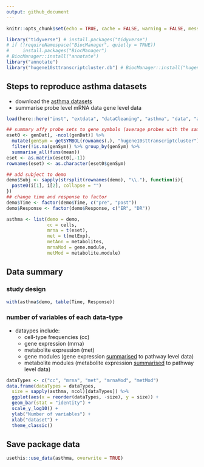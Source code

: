 ```yaml
---
output: github_document
---
```


```r
knitr::opts_chunk$set(echo = TRUE, cache = FALSE, warning = FALSE, message = FALSE)

library("tidyverse") # install.packages("tidyverse")
# if (!requireNamespace("BiocManager", quietly = TRUE))
#     install.packages("BiocManager")
# BiocManager::install("annotate")
library("annotate") 
library("hugene10sttranscriptcluster.db") # BiocManager::install("hugene10sttranscriptcluster.db")
```

## Steps to reproduce asthma datasets

* download the [asthma datasets](https://github.com/singha53/diablo_datasets/blob/master/asthma/asthmaDatasets.RDATA)
* summarise probe level mRNA data gene level data

```r
load(here::here("inst", "extdata", "dataCleaning", "asthma", "data", "asthmaDatasets.RDATA"))

## summary affy probe sets to gene symbols (average probes with the same gene symbol)
eset0 <- genDat[, -ncol(genDat)] %>% 
  mutate(genSym = getSYMBOL(rownames(.), "hugene10sttranscriptcluster")) %>% 
  filter(!is.na(genSym)) %>% group_by(genSym) %>% 
  summarise_all(funs(mean))
eset <- as.matrix(eset0[,-1])
rownames(eset) <- as.character(eset0$genSym)

## add subject to demo
demo$Subj <- sapply(strsplit(rownames(demo), "\\."), function(i){
  paste0(i[1], i[2], collapse = "")
})
## change time and response to factor
demo$Time <- factor(demo$Time, c("pre", "post"))
demo$Response <- factor(demo$Response, c("ER", "DR"))

asthma <- list(demo = demo,
               cc = cells,
               mrna = t(eset),
               met = t(metExp),
               metAnn = metabolites,
               mrnaMod = gene.module,
               metMod = metabolite.module)
```

## Data summary

### study design

```r
with(asthma$demo, table(Time, Response))
```


### number of variables of each data-type
* dataypes include:
  - cell-type frequencies (cc)
  - gene expression (mrna)
  - metabolite expression (met)
  - gene modules (gene expression [summarised](https://github.com/singha53/diablo_datasets/blob/master/asthma/asthmaDatasets.R) to pathway level data)
  - metabolite modules (metabolite expression [summarised](https://github.com/singha53/diablo_datasets/blob/master/asthma/asthmaDatasets.R) to pathway level data)

```r
dataTypes <- c("cc", "mrna", "met", "mrnaMod", "metMod")
data.frame(dataTypes = dataTypes,
  size = sapply(asthma, ncol)[dataTypes]) %>% 
  ggplot(aes(x = reorder(dataTypes, -size), y = size)) +
  geom_bar(stat = "identity") +
  scale_y_log10() +
  ylab("Number of variables") +
  xlab("dataset") +
  theme_classic()

```


## Save package data

```r
usethis::use_data(asthma, overwrite = TRUE)
```

